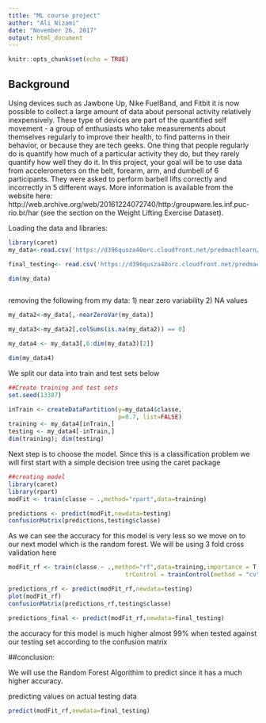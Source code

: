 ```yaml
---
title: "ML course project"
author: "Ali Nizami"
date: "November 26, 2017"
output: html_document
---
```


```r
knitr::opts_chunk$set(echo = TRUE)
```

## Background
Using devices such as Jawbone Up, Nike FuelBand, and Fitbit it is now possible to collect a large amount of data about personal activity relatively inexpensively. These type of devices are part of the quantified self movement - a group of enthusiasts who take measurements about themselves regularly to improve their health, to find patterns in their behavior, or because they are tech geeks. One thing that people regularly do is quantify how much of a particular activity they do, but they rarely quantify how well they do it. In this project, your goal will be to use data from accelerometers on the belt, forearm, arm, and dumbell of 6 participants. They were asked to perform barbell lifts correctly and incorrectly in 5 different ways. More information is available from the website here: http://web.archive.org/web/20161224072740/http:/groupware.les.inf.puc-rio.br/har (see the section on the Weight Lifting Exercise Dataset).

Loading the data and libraries:
```r

library(caret)
my_data<-read.csv('https://d396qusza40orc.cloudfront.net/predmachlearn/pml-training.csv')

final_testing<- read.csv('https://d396qusza40orc.cloudfront.net/predmachlearn/pml-testing.csv')

dim(my_data)



```


removing the following from my data:
1) near zero variability 
2) NA values 

```r

my_data2<-my_data[,-nearZeroVar(my_data)]

my_data3<-my_data2[,colSums(is.na(my_data2)) == 0]

my_data4 <- my_data3[,6:dim(my_data3)[2]]

dim(my_data4)
```

We split our data into train and test sets below

```r
##Create training and test sets
set.seed(13387)

inTrain <- createDataPartition(y=my_data4$classe,
                               p=0.7, list=FALSE)
training <- my_data4[inTrain,]
testing <- my_data4[-inTrain,]
dim(training); dim(testing)

```

Next step is to choose the model. Since this is a classification problem we will first start with 
a simple decision tree using the caret package  


```r
##creating model
library(caret)
library(rpart)
modFit <- train(classe ~ .,method="rpart",data=training)

predictions <- predict(modFit,newdata=testing)
confusionMatrix(predictions,testing$classe)


```

As we can see the accuracy for this model is very less so we move on to our next model which is the random forest. We will be using 3 fold cross validation here 


```r
modFit_rf <- train(classe ~ .,method="rf",data=training,importance = T, 
                                 trControl = trainControl(method = "cv", number = 3))

predictions_rf <- predict(modFit_rf,newdata=testing)
plot(modFit_rf)
confusionMatrix(predictions_rf,testing$classe)

predictions_final <- predict(modFit_rf,newdata=final_testing)


```

the accuracy for this model is much higher almost 99% when tested against our testing set according to the confusion matrix


##conclusion:

We will use the Random Forest Algorithim to predict since it has a much higher accuracy. 

predicting values on actual testing data

```r
predict(modFit_rf,newdata=final_testing)

```


